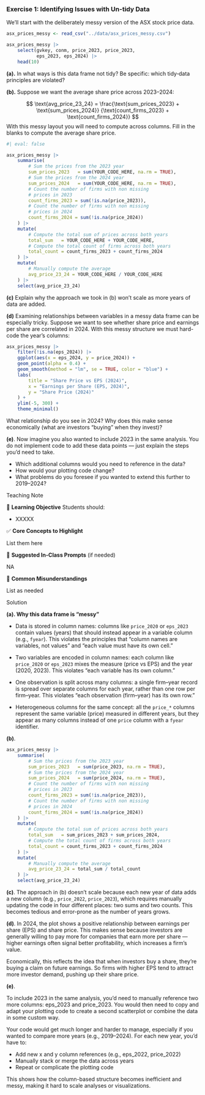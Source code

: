 <!-- question-type: prepare -->
### Exercise 1: Identifying Issues with Un-tidy Data

We'll start with the deliberately messy version of the ASX stock price data. 

```r
asx_prices_messy <- read_csv("../data/asx_prices_messy.csv")

asx_prices_messy |> 
    select(gvkey, conm, price_2023, price_2023, 
           eps_2023, eps_2024) |>
    head(10)
```

**(a).** In what ways is this data frame not tidy? Be specific: which tidy‑data principles are violated?

**(b).** Suppose we want the average share price across 2023–2024:

$$
\text{avg_price_23_24} = 
\frac{\text{sum_prices_2023} + \text{sum_prices_2024}}
     {\text{count_firms_2023} + \text{count_firms_2024}}
$$
With this messy layout you will need to compute across columns. Fill in the blanks to compute the average share price.

```r
#| eval: false

asx_prices_messy |>
    summarise(
        # Sum the prices from the 2023 year
        sum_prices_2023   = sum(YOUR_CODE_HERE, na.rm = TRUE),
        # Sum the prices from the 2024 year
        sum_prices_2024   = sum(YOUR_CODE_HERE, na.rm = TRUE),
        # Count the number of firms with non missing
        # prices in 2023
        count_firms_2023 = sum(!is.na(price_2023)),
        # Count the number of firms with non missing
        # prices in 2024
        count_firms_2024 = sum(!is.na(price_2024))
    ) |>
    mutate(
        # Compute the total sum of prices across both years
        total_sum   = YOUR_CODE_HERE + YOUR_CODE_HERE,
        # Compute the total count of firms across both years
        total_count = count_firms_2023 + count_firms_2024
    ) |>
    mutate(
        # Manually compute the average
        avg_price_23_24 = YOUR_CODE_HERE / YOUR_CODE_HERE
    ) |> 
    select(avg_price_23_24)
```



**(c)** Explain why the approach we took in (b) won't scale as more years of data are added.

**(d)** Examining relationships between variables in a messy data frame can be especially tricky. Suppose we want to see whether share price and earnings per share are correlated in 2024. With this messy structure we must hard-code the year's columns:

```r
asx_prices_messy |>
    filter(!is.na(eps_2024)) |>
    ggplot(aes(x = eps_2024, y = price_2024)) +
    geom_point(alpha = 0.4) +
    geom_smooth(method = "lm", se = TRUE, color = "blue") +
    labs(
        title = "Share Price vs EPS (2024)",
        x = "Earnings per Share (EPS, 2024)",
        y = "Share Price (2024)"
    ) +
    ylim(-5, 300) + 
    theme_minimal()
```

What relationship do you see in 2024?
Why does this make sense economically (what are investors "buying" when they invest)?


**(e)**. Now imagine you also wanted to include 2023 in the same analysis. You do not implement code to add these data points — just explain the steps you'd need to take.

* Which additional columns would you need to reference in the data?
* How would your plotting code change?
* What problems do you foresee if you wanted to extend this further to 2019–2024?



<!-- BEGIN PROFILE:r-teaching-guide -->
::: {.content-visible when-profile="r-teaching-guide"}

::: {.teaching-block}

::: {.teaching-block-header}
Teaching Note
:::

::: {.teaching-block-body}

🎯 **Learning Objective** 
Students should:

- XXXXX

✅   **Core Concepts to Highlight**

List them here


💬 **Suggested In-Class Prompts** (if needed)

NA

📌 **Common Misunderstandings**

List as needed

:::

:::

:::
<!-- END PROFILE:r-teaching-guide -->

<!-- BEGIN PROFILE:r-solutions -->
::: {.content-visible when-profile="r-solutions" when-profile="r-teaching-guide"}

::: {.solution-block}

::: {.solution-block-header}
Solution
:::

::: {.solution-block-body}

**(a). Why this data frame is “messy”**

- Data is stored in column names: columns like `price_2020` or `eps_2023` contain values (years) that should instead appear in a variable column (e.g., `fyear`). This violates the principles that “column names are variables, not values” and "each value must have its own cell."

- Two variables are encoded in column names: each column like `price_2020` or `eps_2023` mixes the measure (price vs EPS) and the year (2020, 2023). This violates “each variable has its own column.”

- One observation is split across many columns: a single firm–year record is spread over separate columns for each year, rather than one row per firm–year. This violates “each observation (firm–year) has its own row.”

- Heterogeneous columns for the same concept: all the `price_*` columns represent the same variable (price) measured in different years, but they appear as many columns instead of one `price` column with a `fyear` identifier.

**(b)**.

```r
asx_prices_messy |>
    summarise(
        # Sum the prices from the 2023 year
        sum_prices_2023   = sum(price_2023, na.rm = TRUE),
        # Sum the prices from the 2024 year
        sum_prices_2024   = sum(price_2024, na.rm = TRUE),
        # Count the number of firms with non missing
        # prices in 2023
        count_firms_2023 = sum(!is.na(price_2023)),
        # Count the number of firms with non missing
        # prices in 2024
        count_firms_2024 = sum(!is.na(price_2024))
    ) |>
    mutate(
        # Compute the total sum of prices across both years
        total_sum   = sum_prices_2023 + sum_prices_2024,
        # Compute the total count of firms across both years
        total_count = count_firms_2023 + count_firms_2024
    ) |>
    mutate(
        # Manually compute the average
        avg_price_23_24 = total_sum / total_count
    ) |> 
    select(avg_price_23_24)
```

**(c)**.
The approach in (b) doesn't scale because each new year of data adds a new column (e.g., `price_2022`, `price_2023`), which requires manually updating the code in four different places: two sums and two counts. This becomes tedious and error-prone as the number of years grows.


**(d)**. 
In 2024, the plot shows a positive relationship between earnings per share (EPS) and share price. This makes sense because investors are generally willing to pay more for companies that earn more per share — higher earnings often signal better profitability, which increases a firm’s value.

Economically, this reflects the idea that when investors buy a share, they’re buying a claim on future earnings. So firms with higher EPS tend to attract more investor demand, pushing up their share price.

**(e)**. 

To include 2023 in the same analysis, you'd need to manually reference two more columns: eps_2023 and price_2023. You would then need to copy and adapt your plotting code to create a second scatterplot or combine the data in some custom way.

Your code would get much longer and harder to manage, especially if you wanted to compare more years (e.g., 2019–2024). For each new year, you'd have to:

* Add new x and y column references (e.g., eps_2022, price_2022)
* Manually stack or merge the data across years
* Repeat or complicate the plotting code

This shows how the column-based structure becomes inefficient and messy, making it hard to scale analyses or visualizations.
:::

:::

:::
<!-- END PROFILE:r-solutions -->
